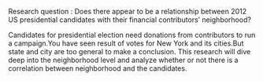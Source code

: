 Research question : Does there appear to be a relationship between 2012 US presidential candidates with their financial contributors' neighborhood? 

Candidates for presidential election need donations from contributors to run a campaign.You have seen result of votes for New York and its cities.But state and city are too general to make a conclusion. This research will dive deep into the neighborhood level and analyze whether or not there is a correlation between neighborhood and the candidates.


